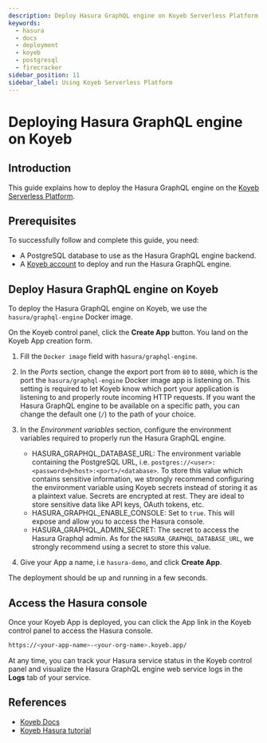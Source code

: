 ```yaml
---
description: Deploy Hasura GraphQL engine on Koyeb Serverless Platform with Docker
keywords:
  - hasura
  - docs
  - deployment
  - koyeb
  - postgresql
  - firecracker
sidebar_position: 11
sidebar_label: Using Koyeb Serverless Platform
---
```



# Deploying Hasura GraphQL engine on Koyeb

## Introduction

This guide explains how to deploy the Hasura GraphQL engine on the [Koyeb Serverless Platform](https://koyeb.com).

## Prerequisites

To successfully follow and complete this guide, you need:

- A PostgreSQL database to use as the Hasura GraphQL engine backend.
- A [Koyeb account](https://app.koyeb.com) to deploy and run the Hasura GraphQL engine.

## Deploy Hasura GraphQL engine on Koyeb

To deploy the Hasura GraphQL engine on Koyeb, we use the `hasura/graphql-engine` Docker image.

On the Koyeb control panel, click the **Create App** button.
You land on the Koyeb App creation form.

<Thumbnail
   src="/img/graphql/core/deployment/koyeb-hasura-app-creation.png"
   alt="Koyeb control panel"
/>

1. Fill the `Docker image` field with `hasura/graphql-engine`.

2. In the *Ports* section, change the export port from `80` to `8080`, which is the port the `hasura/graphql-engine` Docker image app is
   listening on. This setting is required to let Koyeb know which port your application is listening to and properly route incoming HTTP requests.
   If you want the Hasura GraphQL engine to be available on a specific path, you can change the default one (`/`) to the path of your choice.

3. In the *Environment variables* section, configure the environment variables required to properly run the Hasura GraphQL engine.

   - HASURA_GRAPHQL_DATABASE_URL: The environment variable containing the PostgreSQL URL, i.e. `postgres://<user>:<password>@<host>:<port>/<database>`.
     To store this value which contains sensitive information, we strongly recommend configuring the environment variable using Koyeb secrets instead of
     storing it as a plaintext value. Secrets are encrypted at rest. They are ideal to store sensitive data like API keys, OAuth tokens, etc.
   - HASURA_GRAPHQL_ENABLE_CONSOLE: Set to `true`. This will expose and allow you to access the Hasura console.
   - HASURA_GRAPHQL_ADMIN_SECRET: The secret to access the Hasura Graphql admin. As for the `HASURA_GRAPHQL_DATABASE_URL`, we strongly recommend using
     a secret to store this value.

4. Give your App a name, i.e `hasura-demo`, and click **Create App**.

The deployment should be up and running in a few seconds.


## Access the Hasura console

Once your Koyeb App is deployed, you can click the App link in the Koyeb control panel to access the Hasura console.

<Thumbnail
   src="/img/graphql/core/deployment/koyeb-hasura-service.png"
   alt="Koyeb control panel"
/>

```bash
https://<your-app-name>-<your-org-name>.koyeb.app/
```

At any time, you can track your Hasura service status in the Koyeb control panel and visualize the Hasura GraphQL engine web service logs in the
**Logs** tab of your service.

## References

- [Koyeb Docs](https://koyeb.com/docs>)
- [Koyeb Hasura tutorial](https://www.koyeb.com/tutorials/deploy-the-hasura-graphql-engine-to-expose-and-create-apis-from-your-databases-on-koyeb)
